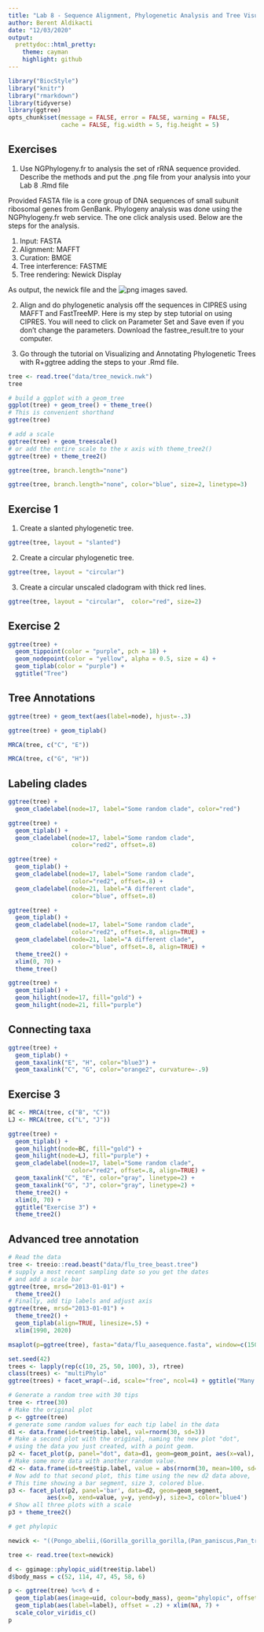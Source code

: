 ---
title: "Lab 8 - Sequence Alignment, Phylogenetic Analysis and Tree Visualization"
author: Berent Aldikacti
date: "12/03/2020"
output:
  prettydoc::html_pretty:
    theme: cayman
    highlight: github
---


```{r style, echo=FALSE, message=FALSE, warning=FALSE, results="asis"}
library("BiocStyle")
library("knitr")
library("rmarkdown")
library(tidyverse)
library(ggtree)
opts_chunk$set(message = FALSE, error = FALSE, warning = FALSE,
               cache = FALSE, fig.width = 5, fig.height = 5)

```

## Exercises

1. Use NGPhylogeny.fr to analysis the set of rRNA sequence provided. Describe the methods and put the .png file from your analysis into your Lab 8 .Rmd file

Provided FASTA file is a core group of DNA sequences of small subunit ribosomal genes from GenBank. 
Phylogeny analysis was done using the NGPhylogeny.fr web service. The one click analysis used. Below are the steps for the analysis.

1. Input: FASTA
2. Alignment: MAFFT
3. Curation: BMGE
4. Tree interference: FASTME
5. Tree rendering: Newick Display

As output, the newick file and the ![png](data/Tree_image.png) images saved. 

2. Align and do phylogenetic analysis off the sequences in CIPRES using MAFFT and FastTreeMP. Here is my step by step tutorial on using CIPRES. You will need to click on Parameter Set and Save even if you don’t change the parameters. Download the fastree_result.tre to your computer.

3. Go through the tutorial on Visualizing and Annotating Phylogenetic Trees with R+ggtree adding the steps to your .Rmd file.

```{r}
tree <- read.tree("data/tree_newick.nwk")
tree
```
```{r}
# build a ggplot with a geom_tree
ggplot(tree) + geom_tree() + theme_tree()
# This is convenient shorthand
ggtree(tree)
```

```{r}
# add a scale
ggtree(tree) + geom_treescale()
# or add the entire scale to the x axis with theme_tree2()
ggtree(tree) + theme_tree2()
```

```{r}
ggtree(tree, branch.length="none")
```
```{r}
ggtree(tree, branch.length="none", color="blue", size=2, linetype=3)
```

## Exercise 1

1. Create a slanted phylogenetic tree.
```{r}
ggtree(tree, layout = "slanted")
```

2. Create a circular phylogenetic tree.
```{r}
ggtree(tree, layout = "circular")
```

3. Create a circular unscaled cladogram with thick red lines.
```{r}
ggtree(tree, layout = "circular",  color="red", size=2)
```

## Exercise 2

```{r}
ggtree(tree) + 
  geom_tippoint(color = "purple", pch = 18) +
  geom_nodepoint(color = "yellow", alpha = 0.5, size = 4) +
  geom_tiplab(color = "purple") + 
  ggtitle("Tree")
```

## Tree Annotations

```{r}
ggtree(tree) + geom_text(aes(label=node), hjust=-.3)
```

```{r}
ggtree(tree) + geom_tiplab()
```

```{r}
MRCA(tree, c("C", "E"))
```

```{r}
MRCA(tree, c("G", "H"))
```

## Labeling clades

```{r}
ggtree(tree) + 
  geom_cladelabel(node=17, label="Some random clade", color="red")
```

```{r}
ggtree(tree) + 
  geom_tiplab() + 
  geom_cladelabel(node=17, label="Some random clade", 
                  color="red2", offset=.8)
```

```{r}
ggtree(tree) + 
  geom_tiplab() + 
  geom_cladelabel(node=17, label="Some random clade", 
                  color="red2", offset=.8) + 
  geom_cladelabel(node=21, label="A different clade", 
                  color="blue", offset=.8)
```

```{r}
ggtree(tree) + 
  geom_tiplab() + 
  geom_cladelabel(node=17, label="Some random clade", 
                  color="red2", offset=.8, align=TRUE) + 
  geom_cladelabel(node=21, label="A different clade", 
                  color="blue", offset=.8, align=TRUE) + 
  theme_tree2() + 
  xlim(0, 70) + 
  theme_tree()
```
```{r}
ggtree(tree) + 
  geom_tiplab() + 
  geom_hilight(node=17, fill="gold") + 
  geom_hilight(node=21, fill="purple")
```

## Connecting taxa

```{r}
ggtree(tree) + 
  geom_tiplab() + 
  geom_taxalink("E", "H", color="blue3") +
  geom_taxalink("C", "G", color="orange2", curvature=-.9)
```

## Exercise 3

```{r}
BC <- MRCA(tree, c("B", "C"))
LJ <- MRCA(tree, c("L", "J"))

ggtree(tree) +
  geom_tiplab() +
  geom_hilight(node=BC, fill="gold") + 
  geom_hilight(node=LJ, fill="purple") +
  geom_cladelabel(node=17, label="Some random clade", 
                  color="red2", offset=.8, align=TRUE) +
  geom_taxalink("C", "E", color="gray", linetype=2) +
  geom_taxalink("G", "J", color="gray", linetype=2) +
  theme_tree2() + 
  xlim(0, 70) + 
  ggtitle("Exercise 3") + 
  theme_tree2()
```


## Advanced tree annotation
```{r}
# Read the data
tree <- treeio::read.beast("data/flu_tree_beast.tree")
# supply a most recent sampling date so you get the dates
# and add a scale bar
ggtree(tree, mrsd="2013-01-01") + 
  theme_tree2() 
# Finally, add tip labels and adjust axis
ggtree(tree, mrsd="2013-01-01") + 
  theme_tree2() + 
  geom_tiplab(align=TRUE, linesize=.5) + 
  xlim(1990, 2020)
```

```{r}
msaplot(p=ggtree(tree), fasta="data/flu_aasequence.fasta", window=c(150, 175))
```


```{r}
set.seed(42)
trees <- lapply(rep(c(10, 25, 50, 100), 3), rtree)
class(trees) <- "multiPhylo"
ggtree(trees) + facet_wrap(~.id, scale="free", ncol=4) + ggtitle("Many trees. Such phylogenetics. Wow.")
```

```{r}
# Generate a random tree with 30 tips
tree <- rtree(30)
# Make the original plot
p <- ggtree(tree)
# generate some random values for each tip label in the data
d1 <- data.frame(id=tree$tip.label, val=rnorm(30, sd=3))
# Make a second plot with the original, naming the new plot "dot", 
# using the data you just created, with a point geom.
p2 <- facet_plot(p, panel="dot", data=d1, geom=geom_point, aes(x=val), color='red3')
# Make some more data with another random value.
d2 <- data.frame(id=tree$tip.label, value = abs(rnorm(30, mean=100, sd=50)))
# Now add to that second plot, this time using the new d2 data above, 
# This time showing a bar segment, size 3, colored blue.
p3 <- facet_plot(p2, panel='bar', data=d2, geom=geom_segment, 
           aes(x=0, xend=value, y=y, yend=y), size=3, color='blue4') 
# Show all three plots with a scale
p3 + theme_tree2()
```

```{r}
# get phylopic 

newick <- "((Pongo_abelii,(Gorilla_gorilla_gorilla,(Pan_paniscus,Pan_troglodytes)Pan,Homo_sapiens)Homininae)Hominidae,Nomascus_leucogenys)Hominoidea;"

tree <- read.tree(text=newick)

d <- ggimage::phylopic_uid(tree$tip.label)
d$body_mass = c(52, 114, 47, 45, 58, 6)

p <- ggtree(tree) %<+% d + 
  geom_tiplab(aes(image=uid, colour=body_mass), geom="phylopic", offset=2.5) +
  geom_tiplab(aes(label=label), offset = .2) + xlim(NA, 7) +
  scale_color_viridis_c()
p  
```


